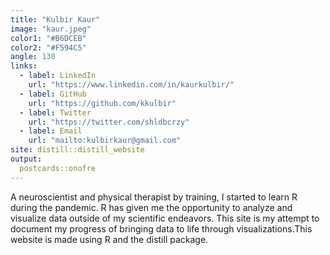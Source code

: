 ```yaml
---
title: "Kulbir Kaur"
image: "kaur.jpeg"
color1: "#B6DCEB"
color2: "#F594C5"
angle: 130
links:
  - label: LinkedIn
    url: "https://www.linkedin.com/in/kaurkulbir/"
  - label: GitHub
    url: "https://github.com/kkulbir"
  - label: Twitter
    url: "https://twitter.com/shldbcrzy"
  - label: Email
    url: "mailto:kulbirkaur@gmail.com"
site: distill::distill_website
output:
  postcards::onofre
---
```

 A neuroscientist and physical therapist by training, I started to learn R during the pandemic. R has given me the opportunity to analyze and visualize data outside of my scientific endeavors. This site is my attempt to document my progress of bringing data to life through visualizations.This website is made using R and the distill package. 
